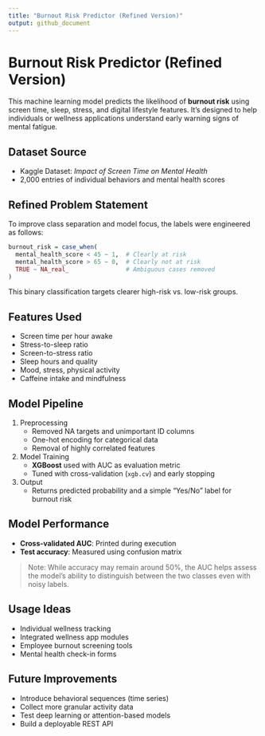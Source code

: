 ```yaml
---
title: "Burnout Risk Predictor (Refined Version)"
output: github_document
---
```


# Burnout Risk Predictor (Refined Version)

This machine learning model predicts the likelihood of **burnout risk** using screen time, sleep, stress, and digital lifestyle features. It’s designed to help individuals or wellness applications understand early warning signs of mental fatigue.

## Dataset Source

- Kaggle Dataset: *Impact of Screen Time on Mental Health*
- 2,000 entries of individual behaviors and mental health scores

## Refined Problem Statement

To improve class separation and model focus, the labels were engineered as follows:

```r
burnout_risk = case_when(
  mental_health_score < 45 ~ 1,  # Clearly at risk
  mental_health_score > 65 ~ 0,  # Clearly not at risk
  TRUE ~ NA_real_                # Ambiguous cases removed
)
```

This binary classification targets clearer high-risk vs. low-risk groups.

## Features Used

- Screen time per hour awake
- Stress-to-sleep ratio
- Screen-to-stress ratio
- Sleep hours and quality
- Mood, stress, physical activity
- Caffeine intake and mindfulness

## Model Pipeline

1. Preprocessing
   - Removed NA targets and unimportant ID columns
   - One-hot encoding for categorical data
   - Removal of highly correlated features

2. Model Training
   - **XGBoost** used with AUC as evaluation metric
   - Tuned with cross-validation (`xgb.cv`) and early stopping

3. Output
   - Returns predicted probability and a simple "Yes/No" label for burnout risk

## Model Performance

- **Cross-validated AUC**: Printed during execution
- **Test accuracy**: Measured using confusion matrix

> Note: While accuracy may remain around 50%, the AUC helps assess the model's ability to distinguish between the two classes even with noisy labels.

## Usage Ideas

- Individual wellness tracking
- Integrated wellness app modules
- Employee burnout screening tools
- Mental health check-in forms

## Future Improvements

- Introduce behavioral sequences (time series)
- Collect more granular activity data
- Test deep learning or attention-based models
- Build a deployable REST API

